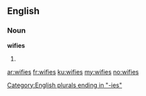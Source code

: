 ==English==

===Noun===
'''wifies'''

# {{plural of|[[wifie]]}}

[[Category:English plurals ending in "-ies"]]

[[ar:wifies]]
[[fr:wifies]]
[[ku:wifies]]
[[my:wifies]]
[[no:wifies]]